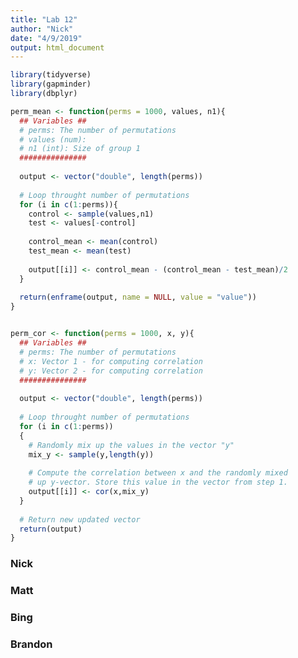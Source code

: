 ```yaml
---
title: "Lab 12"
author: "Nick"
date: "4/9/2019"
output: html_document
---
```




```r
library(tidyverse)
library(gapminder)
library(dbplyr)

perm_mean <- function(perms = 1000, values, n1){
  ## Variables ##
  # perms: The number of permutations 
  # values (num): 
  # n1 (int): Size of group 1
  ###############
  
  output <- vector("double", length(perms))
  
  # Loop throught number of permutations
  for (i in c(1:perms)){
    control <- sample(values,n1)
    test <- values[-control]
    
    control_mean <- mean(control)
    test_mean <- mean(test)
    
    output[[i]] <- control_mean - (control_mean - test_mean)/2 
  }
  
  return(enframe(output, name = NULL, value = "value"))
}


perm_cor <- function(perms = 1000, x, y){
  ## Variables ##
  # perms: The number of permutations 
  # x: Vector 1 - for computing correlation
  # y: Vector 2 - for computing correlation
  ###############
  
  output <- vector("double", length(perms))
  
  # Loop throught number of permutations
  for (i in c(1:perms))
  {
    # Randomly mix up the values in the vector "y"
    mix_y <- sample(y,length(y))
    
    # Compute the correlation between x and the randomly mixed
    # up y-vector. Store this value in the vector from step 1.
    output[[i]] <- cor(x,mix_y)
  }
  
  # Return new updated vector
  return(output)
}
```



### Nick





### Matt





### Bing





### Brandon




